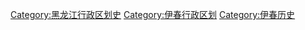 [[Category:黑龙江行政区划史|Category:黑龙江行政区划史]] 
[[Category:伊春行政区划|Category:伊春行政区划]] 
[[Category:伊春历史|Category:伊春历史]]